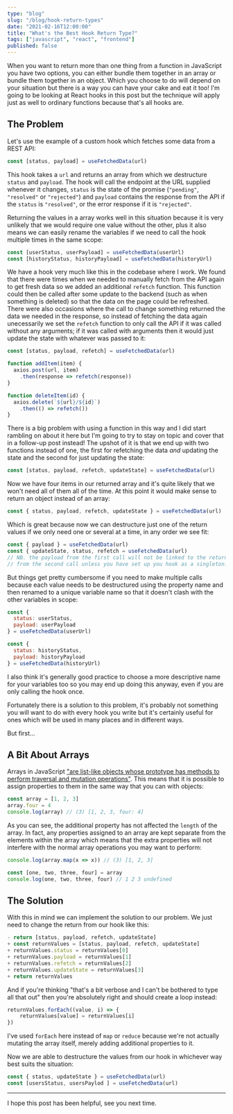 ```yaml
---
type: "blog"
slug: "/blog/hook-return-types"
date: "2021-02-16T12:00:00"
title: "What's the Best Hook Return Type?"
tags: ["javascript", "react", "frontend"]
published: false
---
```


When you want to return more than one thing from a function in JavaScript you have two options, you can either bundle them together in an array or bundle them together in an object. Which you choose to do will depend on your situation but there is a way you can have your cake and eat it too! I'm going to be looking at React hooks in this post but the technique will apply just as well to ordinary functions because that's all hooks are.

## The Problem
Let's use the example of a custom hook which fetches some data from a REST API:

```js
const [status, payload] = useFetchedData(url)
```
This hook takes a `url` and returns an array from which we destructure `status` and `payload`. The hook will call the endpoint at the URL supplied whenever it changes, `status` is the state of the promise (`"pending"`, `"resolved"` or `"rejected"`) and `payload` contains the response from the API if the `status` is `"resolved"`, or the error response if it is `"rejected"`. 

Returning the values in a array works well in this situation because it is very unlikely that we would require one value without the other, plus it also means we can easily rename the variables if we need to call the hook multiple times in the same scope:

```js
const [userStatus, userPayload] = useFetchedData(userUrl)
const [historyStatus, historyPayload] = useFetchedData(historyUrl)
```

We have a hook very much like this in the codebase where I work. We found that there were times when we needed to manually fetch from the API again to get fresh data so we added an additional `refetch` function. This function could then be called after some update to the backend (such as when something is deleted) so that the data on the page could be refreshed. There were also occasions where the call to change something returned the data we needed in the response, so instead of fetching the data again unecessarily we set the `refetch` function to only call the API if it was called without any arguments; if it was called with arguments then it would just update the state with whatever was passed to it:

```js
const [status, payload, refetch] = useFetchedData(url)

function addItem(item) {
  axios.post(url, item)
    .then(response => refetch(response))
}

function deleteItem(id) {
  axios.delete(`${url}/${id}`)
    .then(() => refetch())
}

```

There is a big problem with using a function in this way and I did start rambling on about it here but I'm going to try to stay on topic and cover that in a follow-up post instead! The upshot of it is that we end up with two functions instead of one, the first for refetching the data _and_ updating the state and the second for just updating the state:

```js
const [status, payload, refetch, updateState] = useFetchedData(url)
```

Now we have four items in our returned array and it's quite likely that we won't need all of them all of the time. At this point it would make sense to return an object instead of an array:

```js
const { status, payload, refetch, updateState } = useFetchedData(url)
```

Which is great because now we can destructure just one of the return values if we only need one or several at a time, in any order we see fit:

```js
const { payload } = useFetchedData(url)
const { updateState, status, refetch = useFetchedData(url)
// NB. the payload from the first call will not be linked to the returns 
// from the second call unless you have set up you hook as a singleton. 
```

But things get pretty cumbersome if you need to make multiple calls because each value needs to be destructured using the property name and then renamed to a unique variable name so that it doesn't clash with the other variables in scope:

```js
const { 
  status: userStatus, 
  payload: userPayload 
} = useFetchedData(userUrl)

const { 
  status: historyStatus, 
  payload: historyPayload 
} = useFetchedData(historyUrl)
```

I also think it's generally good practice to choose a more descriptive name for your variables too so you may end up doing this anyway, even if you are only calling the hook once.

Fortunately there is a solution to this problem, it's probably not something you will want to do with every hook you write but it's certainly useful for ones which will be used in many places and in different ways.

But first...

## A Bit About Arrays

Arrays in JavaScript ["are list-like objects whose prototype has methods to perform traversal and mutation operations"](https://developer.mozilla.org/en-US/docs/Web/JavaScript/Reference/Global_Objects/Array). This means that it is possible to assign properties to them in the same way that you can with objects:

```js
const array = [1, 2, 3]
array.four = 4
console.log(array) // (3) [1, 2, 3, four: 4]
```

As you can see, the additional property has not affected the `length` of the array. In fact, any properties assigned to an array are kept separate from the elements within the array which means that the extra properties will not interfere with the normal array operations you may want to perform:

```js
console.log(array.map(x => x)) // (3) [1, 2, 3]

const [one, two, three, four] = array
console.log(one, two, three, four) // 1 2 3 undefined
```

## The Solution

With this in mind we can implement the solution to our problem. We just need to change the return from our hook like this:

```js
- return [status, payload, refetch, updateState]
+ const returnValues = [status, payload, refetch, updateState]
+ returnValues.status = returnValues[0]
+ returnValues.payload = returnValues[1]
+ returnValues.refetch = returnValues[2]
+ returnValues.updateState = returnValues[3]
+ return returnValues
```

And if you're thinking "that's a bit verbose and I can't be bothered to type all that out" then you're absolutely right and should create a loop instead:

```js
returnValues.forEach((value, i) => {
    returnValues[value] = returnValues[i]
})
```

I've used `forEach` here instead of `map` or `reduce` because we're not actually mutating the array itself, merely adding additional properties to it.

Now we are able to destructure the values from our hook in whichever way best suits the situation:

```js
const { status, updateState } = useFetchedData(url)
const [usersStatus, usersPaylod ] = useFetchedData(url)
```

---

I hope this post has been helpful, see you next time. 


